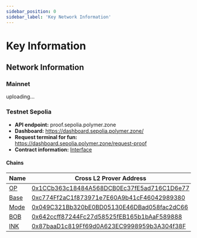 ```yaml
---
sidebar_position: 0
sidebar_label: 'Key Network Information'
---
```


# Key Information

## Network Information

### Mainnet
uploading...


### Testnet Sepolia

- **API endpoint:**  proof.sepolia.polymer.zone
- **Dashboard:**  https://dashboard.sepolia.polymer.zone/
- **Request terminal for fun:**  https://dashboard.sepolia.polymer.zone/request-proof
- **Contract information:**  [Interface](https://github.com/open-ibc/vibc-core-smart-contracts/blob/5c0789a3706252b712987ab851ed09fd1205e2f8/contracts/interfaces/ICrossL2Prover.sol)


#### Chains

| Name                  | Cross L2 Prover Address |
| ------------------------ | -------------------------------- |
| [OP](https://docs.optimism.io/chain/networks#op-sepolia) | [0x1CCb363c18484A568DCB0Ec37fE5ad716C1D6e77](https://optimism-sepolia.blockscout.com/address/0x1CCb363c18484A568DCB0Ec37fE5ad716C1D6e77) |
| [Base](https://docs.base.org/network-information#base-testnet-sepolia) | [0xc774Ff2aC1f873971e7E60A9b41cF46042989380](https://base-sepolia.blockscout.com/address/0xc774Ff2aC1f873971e7E60A9b41cF46042989380) |
| [Mode](https://docs.mode.network/user-guides/network-details) | [0x049C321Bb320bE0BD05130E46DBad058fac2dC66](https://sepolia.explorer.mode.network/address/0x049C321Bb320bE0BD05130E46DBad058fac2dC66?tab=contract) |
| [BOB](https://docs.gobob.xyz/learn/user-guides/networks)  | [0x642ccff87244Fc27d58525fEB165b1bAaF589888](https://bob-sepolia.explorer.gobob.xyz/address/0x642ccff87244Fc27d58525fEB165b1bAaF589888?tab=contract)  |
|  [INK](https://docs.inkonchain.com/quick-start/get-connected) | [0x87baaD1c819Ff69d0A623EC9998959b3A304f38F](https://explorer-sepolia.inkonchain.com/address/0x87baaD1c819Ff69d0A623EC9998959b3A304f38F)  |
